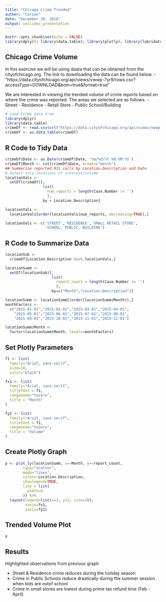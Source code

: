 ```yaml
---
title: "Chicago Crime Trended"
author: "Carson"
date: "December 30, 2018"
output: ioslides_presentation
---
```


```r
knitr::opts_chunk$set(echo = FALSE)
library(dplyr); library(data.table); library(plotly); library(lubridate)
```

## Chicago Crime Volume
In this exercise we will be using daata that can be obtained from the cityofchicago.org. The link to downloading the data can be found below.
- "https://data.cityofchicago.org/api/views/vwwp-7yr9/rows.csv?accessType=DOWNLOAD&bom=true&format=true"

We are interested in viewing the trended volume of crime reports based on where the crime was reported. The areas we selected are as follows.
- Street
- Residence
- Retail Store
- Public School/Building


```r
# Load Crime data from 
library(dplyr)
library(data.table)
crimeDf <- read.csv(url("https://data.cityofchicago.org/api/views/vwwp-7yr9/rows.csv?accessType=DOWNLOAD&bom=true&format=true"))
crimeDf <- as.data.table(crimeDf)
```


## R Code to Tidy Data
```r
crimeDf$Date <- as.Date(crimeDf$Date, '%m/%d/%Y %H:%M:%S')
crimeDf$Month <- cut(crimeDf$Date, breaks="month")
## Summarize reported 911 calls by Location.Description and Date
# Select only locations of interest/volume
locationVals <- 
  setDT(crimeDf)[,
                 list(
                   num_reports = length(Case.Number != '')
                   ),
                 by = Location.Description]

locationVals <- 
  locationVals[order(locationVals$num_reports, decreasing=TRUE),]

locationVals <- c('STREET','RESIDENCE','SMALL RETAIL STORE',
                  'SCHOOL, PUBLIC, BUILDING')
```

## R Code to Summarize Data
```r
locationSub <- 
  crimeDf[Location.Description %in% locationVals,]

locationSumm <- 
  setDT(locationSub)[,
                     list(
                       report_count = length(Case.Number != '')
                       ),
                     by=c("Month","Location.Description")]

locationSumm <- locationSumm[(order(locationSumm$Month)),]
monthFactors <- 
  c("2015-01-01","2015-02-01","2015-03-01","2015-04-01",
    "2015-05-01","2015-06-01","2015-07-01","2015-08-01",
    "2015-09-01","2015-10-01","2015-11-01","2015-12-01")

locationSumm$Month <- 
  factor(locationSumm$Month, levels=monthFactors)
```

## Set Plotly Parameters
```r
f1 <- list(
  family="Arial, sans-serif",
  size=18,
  color="black")

fx1 <- list(
  family="Arial, sans-serif",
  titlefont = f1,
  rangemode="tozero",
  title = "Month"
)

fy1 <- list(
  family="Arial, sans-serif",
  titlefont = f1,
  rangemode="tozero",
  title = "Volume"
)
```

## Create Plotly Graph
```r
p <- plot_ly(locationSumm, x=~Month, y=~report_count,
        type="scatter",
        mode="lines",
        color=~Location.Description,
        showlegend=TRUE,
        line = list(
          width=4
        )) %>%
  layout(legend=list(x=1, y=1, size=20),
         xaxis=fx1,
         yaxis=fy1)
```

## Trended Volume Plot
```r
p
```

## Results
Highlighted observations from previous graph

- Street & Residence crime reduces during the holiday season
- Crime in Public Schools reduce drastically during the summer session when kids are outof school
- Crime in small stores are lowest during prime tax refund time (Feb - April)